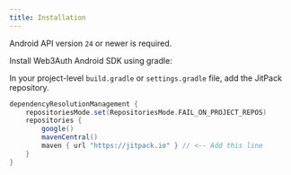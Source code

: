 ```yaml
---
title: Installation
---
```


Android API version `24` or newer is required.

Install Web3Auth Android SDK using gradle:

In your project-level `build.gradle` or `settings.gradle` file, add the JitPack repository.

```groovy
dependencyResolutionManagement {
    repositoriesMode.set(RepositoriesMode.FAIL_ON_PROJECT_REPOS)
    repositories {
        google()
        mavenCentral()
        maven { url "https://jitpack.io" } // <-- Add this line
    }
}
```
